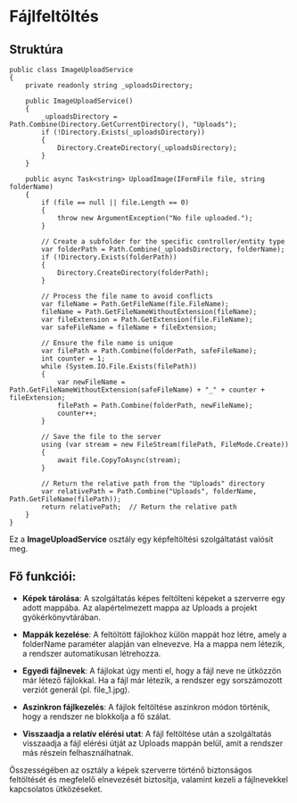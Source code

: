 # Fájlfeltöltés

## Struktúra

```
public class ImageUploadService
{
    private readonly string _uploadsDirectory;

    public ImageUploadService()
    {
        _uploadsDirectory = Path.Combine(Directory.GetCurrentDirectory(), "Uploads");
        if (!Directory.Exists(_uploadsDirectory))
        {
            Directory.CreateDirectory(_uploadsDirectory);
        }
    }

    public async Task<string> UploadImage(IFormFile file, string folderName)
    {
        if (file == null || file.Length == 0)
        {
            throw new ArgumentException("No file uploaded.");
        }

        // Create a subfolder for the specific controller/entity type
        var folderPath = Path.Combine(_uploadsDirectory, folderName);
        if (!Directory.Exists(folderPath))
        {
            Directory.CreateDirectory(folderPath);
        }

        // Process the file name to avoid conflicts
        var fileName = Path.GetFileName(file.FileName);
        fileName = Path.GetFileNameWithoutExtension(fileName);
        var fileExtension = Path.GetExtension(file.FileName);
        var safeFileName = fileName + fileExtension;

        // Ensure the file name is unique
        var filePath = Path.Combine(folderPath, safeFileName);
        int counter = 1;
        while (System.IO.File.Exists(filePath))
        {
            var newFileName = Path.GetFileNameWithoutExtension(safeFileName) + "_" + counter + fileExtension;
            filePath = Path.Combine(folderPath, newFileName);
            counter++;
        }

        // Save the file to the server
        using (var stream = new FileStream(filePath, FileMode.Create))
        {
            await file.CopyToAsync(stream);
        }

        // Return the relative path from the "Uploads" directory
        var relativePath = Path.Combine("Uploads", folderName, Path.GetFileName(filePath));
        return relativePath;  // Return the relative path
    }
}
```
Ez a **ImageUploadService** osztály egy képfeltöltési szolgáltatást valósít meg.

## Fő funkciói:

- **Képek tárolása**: A szolgáltatás képes feltölteni képeket a szerverre egy adott mappába. Az alapértelmezett mappa az Uploads a projekt gyökérkönyvtárában.

- **Mappák kezelése**: A feltöltött fájlokhoz külön mappát hoz létre, amely a folderName paraméter alapján van elnevezve. Ha a mappa nem létezik, a rendszer automatikusan létrehozza.

- **Egyedi fájlnevek**: A fájlokat úgy menti el, hogy a fájl neve ne ütközzön már létező fájlokkal. Ha a fájl már létezik, a rendszer egy sorszámozott verziót generál (pl. file_1.jpg).

- **Aszinkron fájlkezelés**: A fájlok feltöltése aszinkron módon történik, hogy a rendszer ne blokkolja a fő szálat.

- **Visszaadja a relatív elérési utat**: A fájl feltöltése után a szolgáltatás visszaadja a fájl elérési útját az Uploads mappán belül, amit a rendszer más részein felhasználhatnak.


Összességében az osztály a képek szerverre történő biztonságos feltöltését és megfelelő elnevezését biztosítja, valamint kezeli a fájlnevekkel kapcsolatos ütközéseket.